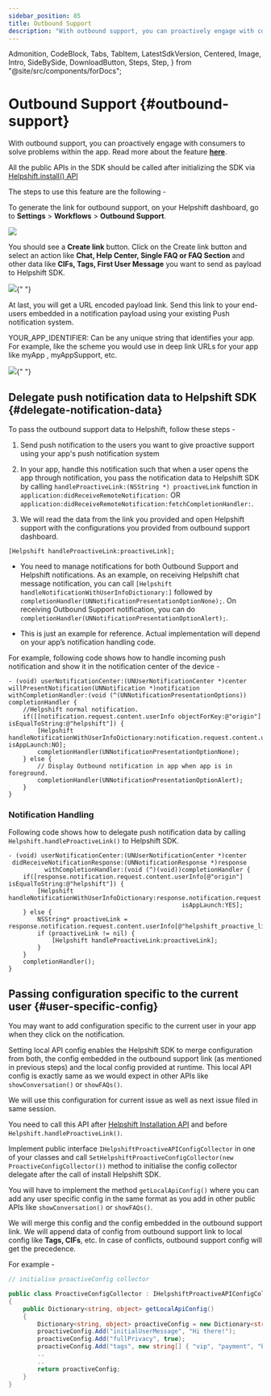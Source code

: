 ```yaml
---
sidebar_position: 85
title: Outbound Support
description: "With outbound support, you can proactively engage with consumers to solve problems within the app. Read more about the feature **[here](https://support.helpshift.com/hc/faq/1163-outbound-support-create-outbound-support-link)**."
---
```


  Admonition,
  CodeBlock,
  Tabs,
  TabItem,
  LatestSdkVersion,
  Centered,
  Image,
  Intro,
  SideBySide,
  DownloadButton,
  Steps,
  Step,
} from "@site/src/components/forDocs";

# Outbound Support {#outbound-support}

<Intro>

With outbound support, you can proactively engage with consumers to solve problems within the app. Read more about the feature **[here](https://support.helpshift.com/hc/faq/1163-outbound-support-create-outbound-support-link)**.

</Intro>

<Admonition type="info" title="Note">

All the public APIs in the SDK should be called after initializing the SDK via [Helpshift.install() API](/sdkx-unity/getting-started-ios#start-using)

</Admonition>

The steps to use this feature are the following -

To generate the link for outbound support, on your Helpshift dashboard, go to **Settings** > **Workflows** > **Outbound Support**.

![](/static/books/helpshiftx/outbound-support.png)

You should see a **Create link** button. Click on the Create link button and select an action like **Chat, Help Center, Single FAQ or FAQ Section** and other data like **CIFs, Tags, First User Message** you want to send as payload to Helpshift SDK.

<Image src="/static/books/helpshiftx/generate-link-box.png" width="full" />{" "}

At last, you will get a URL encoded payload link. Send this link to your end-users embedded in a notification payload using your existing Push notification system.

YOUR_APP_IDENTIFIER: Can be any unique string that identifies your app. For example, like the scheme you would use in deep link URLs for your app like myApp , myAppSupport, etc.

<Image src="/static/books/helpshiftx/proactive-link.png" width="full" />{" "}

## Delegate push notification data to Helpshift SDK {#delegate-notification-data}

To pass the outbound support data to Helpshift, follow these steps -

1. Send push notification to the users you want to give proactive support using your app's push notification system

2. In your app, handle this notification such that when a user opens the app through notification, you pass the notification data to Helpshift SDK by calling `handleProactiveLink:(NSString *) proactiveLink` function in `application:didReceiveRemoteNotification:` OR `application:didReceiveRemoteNotification:fetchCompletionHandler:`.

3. We will read the data from the link you provided and open Helpshift support with the configurations you provided from outbound support dashboard.

```objc
[Helpshift handleProactiveLink:proactiveLink];
```

<Admonition type="danger" title="Important">

- You need to manage notifications for both Outbound Support and Helpshift notifications. As an example, on receiving Helpshift chat message notification, you can call `[Helpshift handleNotificationWithUserInfoDictionary:]` followed by `completionHandler(UNNotificationPresentationOptionNone);`. On receiving Outbound Support notification, you can do `completionHandler(UNNotificationPresentationOptionAlert);`.

- This is just an example for reference. Actual implementation will depend on your app’s notification handling code.

</Admonition>

For example, following code shows how to handle incoming push notification and show it in the notification center of the device -

```objc
- (void) userNotificationCenter:(UNUserNotificationCenter *)center willPresentNotification(UNNotification *)notification withCompletionHandler:(void (^(UNNotificationPresentationOptions)) completionHandler {
    //Helpshift normal notification.
    if([[notification.request.content.userInfo objectForKey:@"origin"] isEqualToString:@"helpshift"]) {
        [Helpshift handleNotificationWithUserInfoDictionary:notification.request.content.userInfo isAppLaunch:NO];
        completionHandler(UNNotificationPresentationOptionNone);
    } else {
        // Display Outbound notification in app when app is in foreground.
        completionHandler(UNNotificationPresentationOptionAlert);
    }
}
```

### Notification Handling

Following code shows how to delegate push notification data by calling `Helpshift.handleProactiveLink()` to Helpshift SDK.

```objc
- (void) userNotificationCenter:(UNUserNotificationCenter *)center
 didReceiveNotificationResponse:(UNNotificationResponse *)response
          withCompletionHandler:(void (^)(void))completionHandler {
    if([response.notification.request.content.userInfo[@"origin"] isEqualToString:@"helpshift"]) {
        [Helpshift handleNotificationWithUserInfoDictionary:response.notification.request.content.userInfo
                                                isAppLaunch:YES];
    } else {
        NSString* proactiveLink = response.notification.request.content.userInfo[@"helpshift_proactive_link"];
        if (proactiveLink != nil) {
            [Helpshift handleProactiveLink:proactiveLink];
        }
    }
    completionHandler();
}
```

## Passing configuration specific to the current user {#user-specific-config}

You may want to add configuration specific to the current user in your app when they click on the notification.

Setting local API config enables the Helpshift SDK to merge configuration from both, the config embedded in the outbound support link (as mentioned in previous steps) and the local config provided at runtime. This local API config is exactly same as we would expect in other APIs like `showConversation()` or `showFAQs()`.

We will use this configuration for current issue as well as next issue filed in same session.

<Admonition type="info" title="Note">

You need to call this API after [Helpshift Installation API](/sdkx-unity/getting-started-ios#initializing) and before `Helpshift.handleProactiveLink()`.

</Admonition>

Implement public interface `IHelpshiftProactiveAPIConfigCollector` in one of your classes and call `SetHelpshiftProactiveConfigCollector(new ProactiveConfigCollector())` method to initialise the config collector delegate after the call of install Helpshift SDK.

You will have to implement the method `getLocalApiConfig()` where you can add any user specific config in the same format as you add in other public APIs like `showConversation()` or `showFAQs()`.

We will merge this config and the config embedded in the outbound support link. We will append data of config from outbound support link to local config like **Tags, CIFs**, etc. In case of conflicts, outbound support config will get the precedence.

For example -

```csharp
// initialise proactiveConfig collector

public class ProactiveConfigCollector : IHelpshiftProactiveAPIConfigCollector
{
    public Dictionary<string, object> getLocalApiConfig()
    {
        Dictionary<string, object> proactiveConfig = new Dictionary<string, object>();
        proactiveConfig.Add("initialUserMessage", "Hi there!");
        proactiveConfig.Add("fullPrivacy", true);
        proactiveConfig.Add("tags", new string[] { "vip", "payment", "blocked", "renewal" });
        ..
        ..
        return proactiveConfig;
    }
}
```
